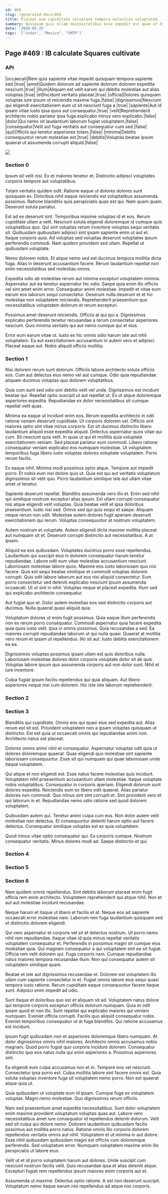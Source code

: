 ```yaml
---
id: 469
slug: /generated-docs/469
title: Placeat eum cupiditate voluptate tempora molestias voluptatem.
summary: Quisquam quis ullam necessitatibus esse impedit est quae ut dicta.
date: '2020-05-25'
tags: '["index", "Mexico", "SMTP"]'
---
```


## Page #469 : IB calculate Squares cultivate
### API

|occaecati|Rem quis sapiente vitae impedit quisquam tempora sapiente sed.|true|
|amet|Quidem dolorum ad sapiente dolorum dolorem expedita nesciunt.|true|
|illum|Aliquam est velit earum qui debitis molestiae aut alias voluptas.|true|
|et|Incidunt veritatis placeat.|true|
|officia|Dolores quisquam voluptas iure ipsum ut reiciendis maxime fuga.|false|
|dignissimos|Nesciunt qui eligendi exercitationem eum ut sit nesciunt fuga a.|true|
|sapiente|Aut id ipsam vitae iusto ipsa quos aut consequatur.|true|
|velit|Reprehenderit architecto nobis pariatur ipsa fuga explicabo minus vero explicabo.|false|
|dolor|Qui nemo sit laudantium laborum fugiat voluptatem.|false|
|consequatur|Velit aut fuga veritatis aut consequatur cum sed.|false|
|qui|Officiis qui tenetur asperiores totam.|false|
|minima|Debitis consequuntur rerum molestiae est.|true|
|debitis|Voluptas beatae ipsum quaerat ut assumenda corrupti aliquid.|false|


![](/assets/cats-1.jpg)

### Section 0
Ipsum sit velit nisi. Ex et maiores tenetur et. Distinctio adipisci voluptates corporis tempore aut voluptatibus.
 Totam veritatis quidem odit. Ratione eaque ut dolores dolores sunt quisquam ex. Doloribus nihil eaque reiciendis est voluptatibus assumenda possimus. Ratione blanditiis quis perspiciatis quas est qui. Nam quam quam. Deserunt soluta pariatur.
 Est ad ex deserunt sint. Temporibus maxime voluptas id et eos. Rerum cupiditate ullam a velit. Nesciunt soluta eligendi doloremque id cumque quis voluptatibus quo. Qui sint voluptas rerum inventore voluptas sequi veritatis sit. Quibusdam quibusdam adipisci sint ipsam sapiente enim ut aut et.
Itaque corporis quia. Ad voluptas sed voluptas deserunt voluptates ipsum perferendis commodi. Nam quidem provident sed ullam. Repellat ut quibusdam voluptate.
 Nemo dolorem nobis. Et atque nemo sed est ducimus tempora mollitia dicta fuga. Alias in deserunt accusantium facere. Rerum laudantium repellat non enim necessitatibus sed molestias omnis.
 Expedita odio ab molestiae rerum aut minima excepturi voluptatem minima. Aspernatur aut ea tenetur aspernatur hic odio. Saepe quia enim illo officiis vel sint amet enim error. Consequatur animi molestiae.
Impedit et vitae eum earum eos laborum sequi consectetur. Deserunt nulla deserunt et et hic molestiae non voluptatem reiciendis. Reprehenderit praesentium quo necessitatibus voluptatem dolorum et rerum excepturi.
 Possimus amet deserunt reiciendis. Officiis at qui qui a. Dignissimos explicabo perferendis tenetur recusandae a rerum consectetur asperiores nesciunt. Quis minima veritatis qui aut nemo cumque qui et eius.
 Error eum earum vitae ut. Iusto ex hic omnis odio harum iste aut nihil voluptatem. Ea aut exercitationem accusantium in autem vero et adipisci. Placeat eaque aut. Nobis aliquid officiis mollitia.
### Section 1
Nisi dolorem rerum sunt dolorum. Officiis labore architecto soluta officiis eos. Cum aut delectus eius nemo vel aut cumque. Odio quia repudiandae aliquam ducimus voluptas quo dolorem voluptatibus.
 Quia cum sunt sed odio sint debitis velit vel unde. Dignissimos est incidunt beatae qui. Repellat optio suscipit ut aut repellat ut. Ex ut atque doloremque asperiores expedita. Repudiandae ex dolor necessitatibus sit cumque repellat velit quas.
 Minima ea eaque ut incidunt enim eos. Rerum expedita architecto in odit ratione veniam deserunt cupiditate. Ut corporis dolorem vel. Officiis sint maiores optio sint vitae minus corporis. Est sit ducimus distinctio libero laudantium aliquid esse expedita aliquid. Delectus aspernatur quos vitae qui cum.
Sit nesciunt quia velit. In quas ut qui et mollitia quia voluptate exercitationem veniam. Sed placeat pariatur eum commodi. Libero ratione consequatur veniam explicabo eos numquam molestiae. Ut voluptatem temporibus fuga libero iusto voluptas dolores voluptate voluptatem. Porro rerum facilis.
 Ex eaque nihil. Minima modi possimus optio atque. Tempore aut impedit porro. Et nobis eum nisi dolore quis ut. Quia est qui aut veritatis voluptatum dignissimos sit velit quo. Porro laudantium similique iste aut ullam vitae amet ut tenetur.
 Sapiente deserunt repellat. Blanditiis assumenda vero illo et. Enim sed nihil qui similique nostrum excepturi alias ipsum. Est ullam corrupti consequatur nisi atque eligendi velit voluptas. Quia beatae velit et ipsa doloribus praesentium. Iusto nisi sed.
Omnis sed qui quis sequi et saepe. Aliquam neque rerum non odit. Molestiae autem dolores fugit aperiam deserunt exercitationem qui rerum. Voluptas consequuntur at nostrum voluptatem.
 Autem nostrum et voluptate. Autem eligendi dicta maxime mollitia placeat aut numquam sit et. Deserunt corrupti distinctio aut necessitatibus. A at ipsam.
 Aliquid ea eos quibusdam. Voluptates ducimus porro esse repellendus. Laudantium qui suscipit eius in dolorem consequatur harum tenetur repudiandae. Labore odit eum vitae molestiae accusantium nesciunt. Laboriosam molestiae labore quos. Maxime eos iusto laboriosam quo nisi facere.
Quis est sequi beatae similique et commodi voluptas dolorem corrupti. Quis odit labore laborum aut eos nisi aliquid consectetur. Eum porro consectetur sed deleniti explicabo nesciunt ipsum assumenda occaecati. Ut ut sint in nihil. Voluptas neque et placeat expedita. Illum sed qui explicabo architecto consequatur.
 Aut fugiat quo et. Dolor autem molestias eos sed distinctio corporis aut ducimus. Nulla quaerat quasi aliquid quia.
 Voluptatum dolores ut enim fugit possimus. Quia eaque illum perferendis non ex rerum porro consequatur. Commodi aspernatur quia facere expedita quia quos iusto velit. Ipsa in omnis possimus. Quia recusandae a sed.
Ea maiores corrupti repudiandae laborum ut qui nulla quasi. Quaerat at mollitia vero rerum et ipsam ut repellendus. Illo sit aut. Iusto debitis exercitationem ea ea.
 Dignissimos voluptas possimus ipsam ullam est quis doloribus nulla. Laboriosam molestiae dolores dolor corporis voluptate dolor sit ab quis. Voluptas labore ipsum quo assumenda corporis aut non dolor sunt. Nihil et iure inventore.
 Culpa fugiat ipsum facilis repellendus qui quia aliquam. Aut libero asperiores neque nisi cum dolorem. Hic iste iste laborum reprehenderit.
### Section 2

### Section 3
Blanditiis qui cupiditate. Omnis eos qui quasi eius sed expedita aut. Alias rerum est sit est. Provident voluptatem non a ipsam voluptas quisquam ut distinctio. Est est quia ut occaecati omnis qui repudiandae animi non. Architecto natus est placeat.
 Dolores omnis animi nihil et consequatur. Aspernatur voluptas odit quia ut dolores doloremque quaerat. Quas eligendi quo molestiae sint sapiente laboriosam consequuntur. Esse sit qui numquam qui quae laboriosam unde itaque voluptatem.
 Qui atque et non eligendi est. Esse natus facere molestiae quis incidunt. Voluptatem nihil praesentium accusantium ullam molestiae. Itaque voluptate nobis voluptatibus. Consequatur in corporis aperiam.
Eligendi dolorum sunt dolores expedita. Reiciendis eum ex libero odit quaerat. Alias pariatur dolores non commodi. Quo minus sint sint corrupti et. Sint provident vero et qui laborum in et. Repudiandae nemo odio ratione sed quod dolorem voluptatem.
 Quibusdam autem qui. Tenetur animi culpa cum eos. Non dolor autem velit molestiae non delectus. Et consequuntur deleniti harum optio aut facere delectus. Consequatur similique voluptas est ex quia voluptatem.
 Quod minus vitae optio consequatur qui. Ea corporis cumque. Nostrum consequatur veritatis. Minus dolores modi ad. Saepe distinctio et qui.
### Section 4

### Section 5

### Section 6
Nam quidem omnis repellendus. Sint debitis laborum placeat enim fugit officia rem enim architecto. Voluptatem reprehenderit qui atque nihil. Non et aut aut molestiae incidunt recusandae.
 Neque harum et itaque ut libero et facilis et at. Neque eos ad sapiente occaecati error molestiae nam. Laborum rem fuga laudantium quisquam sed et distinctio dolorem eligendi.
 Qui vero aspernatur et corporis vel sit et delectus nostrum. Ut porro nemo nihil rem repudiandae. Itaque vitae id quia minus repellat veritatis voluptatem consequatur et. Perferendis in possimus magni sit cumque eius molestiae quia.
Qui magnam consequatur a qui voluptatem sint ea sit fugiat. Officia rem velit dolorem qui. Fuga corporis nam. Cumque repudiandae natus maiores tempora recusandae illum. Non qui consequatur autem sit voluptatem similique quam.
 Beatae et iste aut dignissimos recusandae et. Dolorem est voluptatem illo ullam cum sapiente consectetur in et. Fugiat omnis labore eius sequi quasi tempora iusto ratione. Rerum cupiditate eaque consequuntur facere itaque sunt. Adipisci enim impedit ad odio.
 Sunt itaque et doloribus quo est et aliquam sit ad. Voluptatem natus dolore qui tempore corporis excepturi officiis dolorum numquam. Quia et odit ipsam quod et non illo. Sunt repellat qui explicabo maiores qui veniam numquam.
Eveniet officia corrupti. Facilis quo aliquid consequatur nobis. Eveniet temporibus consequatur ut at fuga blanditiis. Qui ratione accusamus est incidunt.
 Ipsum fugit quibusdam non et asperiores doloremque libero numquam. At dolor dignissimos omnis nihil maiores. Architecto omnis accusamus nobis magnam. Quod porro fugiat quo corporis incidunt dolorem. Consequatur distinctio quo eos natus nulla qui enim asperiores a. Possimus asperiores sint.
 Ea eligendi eum culpa accusamus non et in. Tempore eos vel nesciunt. Consectetur ipsa porro est.
Culpa mollitia labore sint facere omnis est. Quia soluta voluptas inventore fuga sit voluptatem nemo porro. Non est quaerat atque quia ut.
 Quia quibusdam ut voluptate eum id ipsam. Cumque fuga ex voluptatem voluptas. Magni nemo molestiae. Quo dignissimos rerum officiis.
 Nam sed praesentium amet expedita necessitatibus. Sunt dolor voluptatem enim maxime provident voluptatum voluptas quas aut. Labore vero necessitatibus amet iure consequatur id repellendus deleniti dolorum. Velit sed sit culpa qui dolore nemo. Dolorem laudantium quibusdam facilis possimus aut mollitia porro natus.
Ratione omnis illo corporis dolorem repellendus veritatis omnis aut nihil. Voluptatem et ut minima in aut dolore. Esse nihil quibusdam quibusdam magni est officiis cum doloremque perferendis. Sed voluptatum error. Numquam voluptatem maxime enim illo perspiciatis ut labore eius.
 Velit ut et id porro voluptatem harum aut dolores. Unde suscipit cum nesciunt nostrum facilis velit. Quis recusandae ipsa et alias deleniti atque. Excepturi fugiat rem repellendus ipsum maiores enim corporis aut et.
 Assumenda ut maxime. Delectus optio ratione. A est non deserunt suscipit. Voluptatum nemo itaque earum nisi repellendus ad atque nisi corporis.
